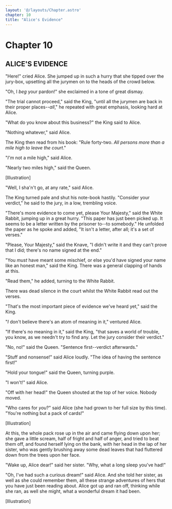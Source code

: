 ```yaml
---
layout: '@/layouts/Chapter.astro'
chapter: 10
title: "Alice's Evidence"
---
```

# Chapter 10

## ALICE'S EVIDENCE


"Here!" cried Alice. She jumped up in such a hurry that she tipped over
the jury-box, upsetting all the jurymen on to the heads of the crowd
below.

"Oh, I _beg_ your pardon!" she exclaimed in a tone of great dismay.

"The trial cannot proceed," said the King, "until all the jurymen are
back in their proper places--_all_," he repeated with great emphasis,
looking hard at Alice.

"What do you know about this business?" the King said to Alice.

"Nothing whatever," said Alice.

The King then read from his book: "Rule forty-two. _All persons more
than a mile high to leave the court_."

"_I'm_ not a mile high," said Alice.

"Nearly two miles high," said the Queen.

[Illustration]

"Well, I sha'n't go, at any rate," said Alice.

The King turned pale and shut his note-book hastily. "Consider your
verdict," he said to the jury, in a low, trembling voice.

"There's more evidence to come yet, please Your Majesty," said the White
Rabbit, jumping up in a great hurry. "This paper has just been picked
up. It seems to be a letter written by the prisoner to--to somebody." He
unfolded the paper as he spoke and added, "It isn't a letter, after all;
it's a set of verses."

"Please, Your Majesty," said the Knave, "I didn't write it and they
can't prove that I did; there's no name signed at the end."

"You _must_ have meant some mischief, or else you'd have signed your
name like an honest man," said the King. There was a general clapping of
hands at this.

"Read them," he added, turning to the White Rabbit.

There was dead silence in the court whilst the White Rabbit read out the
verses.

"That's the most important piece of evidence we've heard yet," said the
King.

"_I_ don't believe there's an atom of meaning in it," ventured Alice.

"If there's no meaning in it," said the King, "that saves a world of
trouble, you know, as we needn't try to find any. Let the jury consider
their verdict."

"No, no!" said the Queen. "Sentence first--verdict afterwards."

"Stuff and nonsense!" said Alice loudly. "The idea of having the
sentence first!"

"Hold your tongue!" said the Queen, turning purple.

"I won't!" said Alice.

"Off with her head!" the Queen shouted at the top of her voice. Nobody
moved.

"Who cares for _you_?" said Alice (she had grown to her full size by
this time). "You're nothing but a pack of cards!"

[Illustration]

At this, the whole pack rose up in the air and came flying down upon
her; she gave a little scream, half of fright and half of anger, and
tried to beat them off, and found herself lying on the bank, with her
head in the lap of her sister, who was gently brushing away some dead
leaves that had fluttered down from the trees upon her face.

"Wake up, Alice dear!" said her sister. "Why, what a long sleep you've
had!"

"Oh, I've had such a curious dream!" said Alice. And she told her
sister, as well as she could remember them, all these strange adventures
of hers that you have just been reading about. Alice got up and ran off,
thinking while she ran, as well she might, what a wonderful dream it had
been.

[Illustration]
